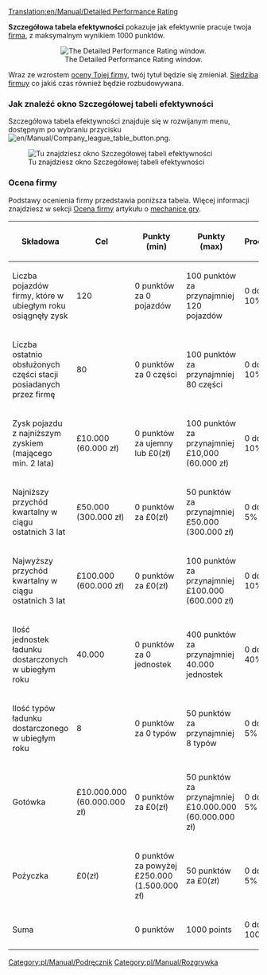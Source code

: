 [[Translation:en/Manual/Detailed Performance Rating]]

'''Szczegółowa tabela efektywności''' pokazuje jak efektywnie pracuje twoja [[pl/Manual/Firma transportowa|firma]], z maksymalnym wynikiem 1000 punktów.

<center>[[File:pl/Manual/SzczegółowaTabelaEfetywnosciPL.png|center|frame|The Detailed Performance Rating window.]]</center>

Wraz ze wzrostem [[pl/Manual/Game Mechanics/Main Page|oceny Tojej firmy]], twój tytuł będzie się zmieniał. [[pl/Archive/Manual/Siedziba firmy|Siedziba firmuy]] co jakiś czas również będzie rozbudowywana.

===Jak znaleźć okno Szczegółowej tabeli efektywności===
Szczegółowa tabela efektywności znajduje się w rozwijanym menu, dostępnym po wybraniu przycisku [[File:en/Manual/Company league table button.png]].

[[File:pl/Manual/SzczegółowaTabelaEfetywnosciGdziePL.png|center|frame|Tu znajdziesz okno Szczegółowej tabeli efektywności]]

===Ocena firmy===

Podstawy ocenienia firmy przedstawia poniższa tabela. Więcej informacji znajdziesz w sekcji [[pl/Manual/Game Mechanics/Main Page|Ocena firmy]] artykułu o [[pl/Manual/Game Mechanics/Main Page|mechanice gry]].

{| {{en/Wikitable}}
|- style="background:#efefef"
! Składowa !! Cel !! Punkty (min) !! Punkty (max) !! Procent
|-
|Liczba pojazdów firmy, które w ubiegłym roku osiągnęły zysk||120||0 punktów za 0 pojazdów||100 punktów za przynajmniej 120 pojazdów||0 do 10%
|-
|Liczba ostatnio obsłużonych części stacji posiadanych przez firmę||80||0 punktów za 0 części||100 punktów za przynajmniej 80 części||0 do 10%
|-
|Zysk pojazdu z najniższym zyskiem (mającego min. 2 lata)||£10.000 (60.000 zł)||0 punktów za ujemny lub £0(zł)||100 punktów za przynajmniej £10,000 (60.000 zł)||0 do 10%
|-
|Najniższy przychód kwartalny w ciągu ostatnich 3 lat||£50.000 (300.000 zł)||0 punktów za £0(zł)||50 punktów za przynajmniej £50.000 (300.000 zł)||0 do 5%
|-
|Najwyższy przychód kwartalny w ciągu ostatnich 3 lat||£100.000 (600.000 zł)||0 punktów za £0(zł)||100 punktów za przynajmniej £100.000 (600.000 zł)||0 do 10%
|-
|Ilość jednostek ładunku dostarczonych w ubiegłym roku||40.000||0 punktów za 0 jednostek||400 punktów za przynajmniej 40.000 jednostek||0 do 40%
|-
|Ilość typów ładunku dostarczonego w ubiegłym roku||8||0 punktów za 0 typów||50 punktów za przynajmniej 8 typów||0 do 5% 
|-
|Gotówka||£10.000.000 (60.000.000 zł)||0 punktów za £0(zł)||50 punktów za przynajmniej £10.000.000 (60.000.000 zł)||0 do 5%
|-
|Pożyczka||£0(zł)||0 punktów za powyżej £250.000 (1.500.000 zł)||50 punktów za £0(zł)||0 do 5%
|- style="background:#efefef"
! Suma !!!! 0 punktów !! 1000 points !! 0 do 100%
|}


[[Category:pl/Manual/Podręcznik]]
[[Category:pl/Manual/Rozgrywka]]